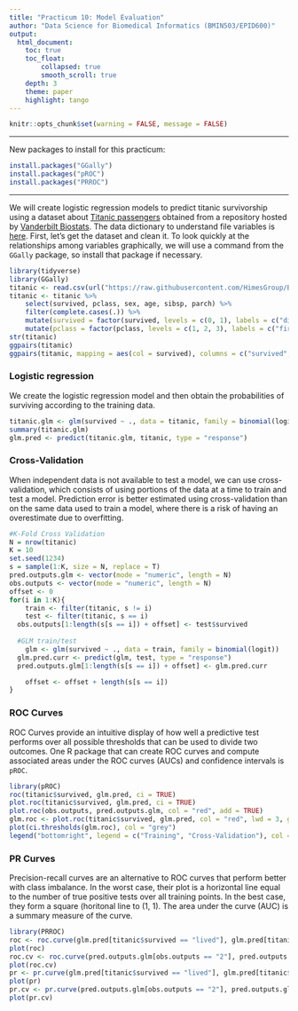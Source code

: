 ```yaml
---
title: "Practicum 10: Model Evaluation"
author: "Data Science for Biomedical Informatics (BMIN503/EPID600)"
output: 
  html_document:
    toc: true
    toc_float: 
        collapsed: true
        smooth_scroll: true
    depth: 3 
    theme: paper 
    highlight: tango
---
```


```r
knitr::opts_chunk$set(warning = FALSE, message = FALSE)
```   
***
New packages to install for this practicum:
```r
install.packages("GGally")
install.packages("pROC")
install.packages("PRROC")
```
***

We will create logistic regression models to predict titanic survivorship using a dataset about [Titanic passengers](http://biostat.mc.vanderbilt.edu/wiki/pub/Main/DataSets/titanic.html) obtained from a repository hosted by [Vanderbilt Biostats](http://biostat.mc.vanderbilt.edu/wiki/Main/DataSets). The data dictionary to understand file variables is [here](https://github.com/HimesGroup/BMIN503/blob/master/DataFiles/titanic3.md). First, let's get the dataset and clean it. To look quickly at the relationships among variables graphically, we will use a command from the `GGally` package, so install that package if necessary.

```r
library(tidyverse)
library(GGally)
titanic <- read.csv(url("https://raw.githubusercontent.com/HimesGroup/BMIN503/master/DataFiles/titanic3.csv"), header=TRUE)
titanic <- titanic %>%
    select(survived, pclass, sex, age, sibsp, parch) %>%
    filter(complete.cases(.)) %>%
    mutate(survived = factor(survived, levels = c(0, 1), labels = c("died", "lived"))) %>%
    mutate(pclass = factor(pclass, levels = c(1, 2, 3), labels = c("first", "second", "third"))) 
str(titanic)
ggpairs(titanic)
ggpairs(titanic, mapping = aes(col = survived), columns = c("survived", "pclass", "sex", "age"))
```


### Logistic regression 
We create the logistic regression model and then obtain the probabilities of surviving according to the training data.
```r
titanic.glm <- glm(survived ~ ., data = titanic, family = binomial(logit))
summary(titanic.glm)
glm.pred <- predict(titanic.glm, titanic, type = "response")
```

### Cross-Validation
When independent data is not available to test a model, we can use cross-validation, which consists of using portions of the data at a time to train and test a model. Prediction error is better estimated using cross-validation than on the same data used to train a model, where there is a risk of having an overestimate due to overfitting.

```r
#K-Fold Cross Validation
N = nrow(titanic)
K = 10
set.seed(1234)
s = sample(1:K, size = N, replace = T)
pred.outputs.glm <- vector(mode = "numeric", length = N)
obs.outputs <- vector(mode = "numeric", length = N)
offset <- 0
for(i in 1:K){
	train <- filter(titanic, s != i)
	test <- filter(titanic, s == i)
  obs.outputs[1:length(s[s == i]) + offset] <- test$survived
    
  #GLM train/test
	glm <- glm(survived ~ ., data = train, family = binomial(logit))
  glm.pred.curr <- predict(glm, test, type = "response")
  pred.outputs.glm[1:length(s[s == i]) + offset] <- glm.pred.curr

	offset <- offset + length(s[s == i])
}
```


### ROC Curves
ROC Curves provide an intuitive display of how well a predictive test performs over all possible thresholds that can be used to divide two outcomes. One R package that can create ROC curves and compute associated areas under the ROC curves (AUCs) and confidence intervals is `pROC`.
```r
library(pROC)
roc(titanic$survived, glm.pred, ci = TRUE)
plot.roc(titanic$survived, glm.pred, ci = TRUE)
plot.roc(obs.outputs, pred.outputs.glm, col = "red", add = TRUE)
glm.roc <- plot.roc(titanic$survived, glm.pred, col = "red", lwd = 3, grid = TRUE)
plot(ci.thresholds(glm.roc), col = "grey")
legend("bottomright", legend = c("Training", "Cross-Validation"), col = c("black", "red"), lwd = 2)
```

### PR Curves
Precision-recall curves are an alternative to ROC curves that perform better with class imbalance. In the worst case, their plot is a horizontal line equal to the number of true positive tests over all training points. In the best case, they form a square (horitonal line to (1, 1). The area under the curve (AUC) is a summary measure of the curve.
```r
library(PRROC)
roc <- roc.curve(glm.pred[titanic$survived == "lived"], glm.pred[titanic$survived == "died"], curve=TRUE)
plot(roc)
roc.cv <- roc.curve(pred.outputs.glm[obs.outputs == "2"], pred.outputs.glm[obs.outputs == "1"], curve=TRUE)
plot(roc.cv)
pr <- pr.curve(glm.pred[titanic$survived == "lived"], glm.pred[titanic$survived == "died"], curve=TRUE)
plot(pr)
pr.cv <- pr.curve(pred.outputs.glm[obs.outputs == "2"], pred.outputs.glm[obs.outputs == "1"], curve=TRUE)
plot(pr.cv)
```

